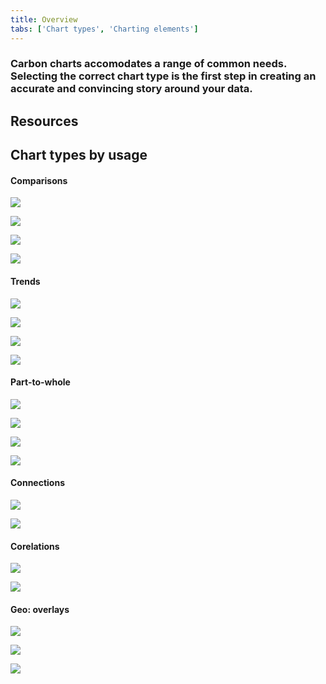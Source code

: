 ```yaml
---
title: Overview
tabs: ['Chart types', 'Charting elements']
---
```



### Carbon charts accomodates a range of common needs. Selecting the correct chart type is the first step in creating an accurate and convincing story around your data.

## Resources

<Row className="resource-card-group">
<Column  colLg={4} colMd={4} noGutterSm>
  <ResourceCard
    subTitle="Download WIP charts designs (IBM internal link)"
    href="https://ibm.box.com/s/e4u7jaupf6pcvqd1ulxgrt1kmsf6o4bt"
    >

<MdxIcon name="sketch" />

  </ResourceCard>
</Column>
<Column colLg={4} colMd={4}  noGutterSm>
  <ResourceCard
    subTitle="Carbon charts repository"
    href="https://github.com/carbon-design-system/carbon-charts"
    >

<MdxIcon name="github" />

  </ResourceCard>
</Column>
</Row>

## Chart types by usage

#### Comparisons

<Row className="overview-card-group">
<Column  colLg={3} colMd={2} colSm={2} noGutterSm>
 <OverviewCard 
    title="Bar chart" 
    href="/data-visualization/charts/basic-charts"
    >

![](images/test.svg)

</OverviewCard>
</Column>
<Column  colLg={3} colMd={2} colSm={2} noGutterSm>
 <OverviewCard 
    title="Scatter plot" 
    href="/data-visualization/charts/basic-charts"
    >

![](images/test.svg)

</OverviewCard>
</Column>
<Column  colLg={3} colMd={2} colSm={2} noGutterSm>
 <OverviewCard 
    title="Radar chart" 
    href="/data-visualization/charts/basic-charts"
    >

![](images/test.svg)

</OverviewCard>
</Column>
<Column  colLg={3} colMd={2} colSm={2} noGutterSm>
 <OverviewCard 
    title="Radar chart" 
    href="/data-visualization/charts/basic-charts"
    tag="Design only"
    >

![](images/test.svg)

</OverviewCard>
</Column>
</Row>

#### Trends

<Row className="overview-card-group">
<Column  colLg={3} colMd={2} colSm={2} noGutterSm>
 <OverviewCard 
    title="Line chart" 
    href="/data-visualization/charts/basic-charts"
    >

![](images/test.svg)

</OverviewCard>
</Column>
<Column  colLg={3} colMd={2} colSm={2} noGutterSm>
 <OverviewCard 
    title="Area chart" 
    href="/data-visualization/charts/basic-charts"
    >

![](images/test.svg)

</OverviewCard>
</Column>
<Column  colLg={3} colMd={2} colSm={2} noGutterSm>
 <OverviewCard 
    title="Histogram" 
    href="/data-visualization/charts/basic-charts"
    tag="Design only"
    >

![](images/test.svg)

</OverviewCard>
</Column>
<Column  colLg={3} colMd={2} colSm={2} noGutterSm>
 <OverviewCard 
    title="Stream chart" 
    disabled
    >

![](images/test.svg)

</OverviewCard>
</Column>
</Row>

#### Part-to-whole

<Row className="overview-card-group">
<Column  colLg={3} colMd={2} colSm={2} noGutterSm>
 <OverviewCard 
    title="Donut / pie" 
    href="/data-visualization/charts/basic-charts"
    >

![](images/test.svg)

</OverviewCard>
</Column>
<Column  colLg={3} colMd={2} colSm={2} noGutterSm>
 <OverviewCard 
    title="Stacked bar chart" 
    href="/data-visualization/charts/basic-charts"
    >

![](images/test.svg)

</OverviewCard>
</Column>
<Column  colLg={3} colMd={2} colSm={2} noGutterSm>
 <OverviewCard 
    title="Stacked area chart" 
    href="/data-visualization/charts/basic-charts"
    tag="Design only"
    >

![](images/test.svg)

</OverviewCard>
</Column>
<Column  colLg={3} colMd={2} colSm={2} noGutterSm>
 <OverviewCard 
    title="Tree map" 
    href="/data-visualization/charts/basic-charts"
    tag="Design only"
    >

![](images/test.svg)

</OverviewCard>
</Column>
</Row>

#### Connections

<Row className="overview-card-group">
<Column  colLg={3} colMd={2} colSm={2} noGutterSm>
 <OverviewCard 
    title="Alluvial diagram" 
    href="/data-visualization/charts/basic-charts"
    tag="Design only"
    >

![](images/test.svg)

</OverviewCard>
</Column>
<Column  colLg={3} colMd={2} colSm={2} noGutterSm>
 <OverviewCard 
    title="Tree diagram" 
    href="/data-visualization/charts/basic-charts"
    tag="Design only"
    >

![](images/test.svg)

</OverviewCard>
</Column>
</Row>

#### Corelations

<Row className="overview-card-group">
<Column  colLg={3} colMd={2} colSm={2} noGutterSm>
 <OverviewCard 
    title="Heat map" 
    disabled
    >

![](images/test.svg)

</OverviewCard>
</Column>
<Column  colLg={3} colMd={2} colSm={2} noGutterSm>
 <OverviewCard 
    title="Parallel coordinates" 
    disabled
    >

![](images/test.svg)

</OverviewCard>
</Column>
</Row>

#### Geo: overlays

<Row className="overview-card-group">
<Column  colLg={3} colMd={2} colSm={2} noGutterSm>
 <OverviewCard 
    title="Chorolpleth map" 
    href="/data-visualization/charts/basic-charts"
    tag="Design only"
    >

![](images/test.svg)

</OverviewCard>
</Column>
<Column  colLg={3} colMd={2} colSm={2} noGutterSm>
 <OverviewCard 
    title="Proportional symbol" 
    disabled
    >

![](images/test.svg)

</OverviewCard>
</Column>
<Column  colLg={3} colMd={2} colSm={2} noGutterSm>
 <OverviewCard 
    title="Connecting lines" 
    disabled
    >

![](images/test.svg)

</OverviewCard>
</Column>
</Row>
